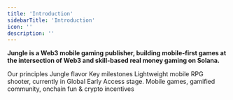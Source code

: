 ```yaml
---
title: 'Introduction'
sidebarTitle: 'Introduction'
icon: ''
description: ''
---
```


**Jungle is a Web3 mobile gaming publisher, building __mobile-first games__ at the intersection of Web3 and skill-based __real money gaming__ on Solana.**


<CardGroup cols={3}>
    <Card title="Manifesto" icon="hand-fist" href="manifesto">
    Our principles
  </Card>
    <Card title="Vision" icon="eye" href="vision">
    Jungle flavor
  </Card>
   <Card title="Roadmap" icon="bullseye-arrow" href="roadmap">
    Key milestones
  </Card>
</CardGroup>
<CardGroup cols={2}>
    <Card title="For The Win (FTW)" icon="gamepad" href="ftw/ftw">
Lightweight mobile RPG shooter, currently in Global Early Access stage.
  </Card>
    <Card title="Ecosystem" icon="dice-d20" href="ecosystem/ecosystem">
Mobile games, gamified community, onchain fun & crypto incentives
  </Card>
</CardGroup>